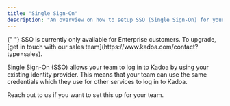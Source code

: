 ```yaml
---
title: "Single Sign-On"
description: "An overview on how to setup SSO (Single Sign-On) for your team."
---
```


<Note>
    {" "}
    SSO is currently only available for Enterprise customers. To upgrade, [get
    in touch with our sales team](https://www.kadoa.com/contact?type=sales).
</Note>


Single Sign-On (SSO) allows your team to log in to Kadoa by using your existing identity provider. This means that your team can use the same credentials which they use for other services to log in to Kadoa.

Reach out to us if you want to set this up for your team.